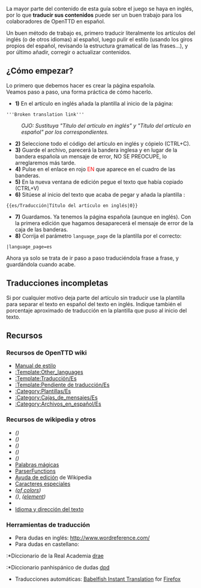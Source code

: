 La mayor parte del contenido de esta guía sobre el juego se haya en inglés, por lo que '''traducir sus contenidos''' puede ser un buen trabajo para los colaboradores de OpenTTD en español.

Un buen método de trabajo es, primero traducir literalmente los artículos del inglés (o de otros idiomas) al español, luego pulir el estilo (usando los giros propios del español, revisando la estructura gramatical de las frases...), y por último añadir, corregir o actualizar contenidos.

==¿Cómo empezar?==
Lo primero que debemos hacer es crear la página española.<br/>
Veamos paso a paso, una forma práctica de cómo hacerlo.
*'''1)''' En el artículo en inglés añada la plantilla {{en/S|Other languages}} al inicio de la página:
<pre>
'''Broken translation link'''
</pre>
:''OJO: Sustituya "Título del artículo en inglés" y "Título del artículo en español" por los correspondientes.''
*'''2)''' Seleccione todo el código del artículo en inglés y cópielo (CTRL+C).
*'''3)''' Guarde el archivo, parecerá la bandera inglesa y en lugar de la bandera española un mensaje de error, NO SE PREOCUPE, lo arreglaremos más tarde.
*'''4)''' Pulse en el enlace en rojo <span style="color:red">EN</span> que aparece en el cuadro de las banderas.
*'''5)''' En la nueva ventana de edición pegue el texto que había copiado (CTRL+V)
*'''6)''' Sitúese al inicio del texto que acaba de pegar y añada la plantilla {{en/S|Traducción/Es}}:
<pre>
{{es/Traducción|Título del artículo en inglés|0}}
</pre>
*'''7)''' Guardamos. Ya tenemos la página española (aunque en inglés). Con la primera edición que hagamos desaparecerá el mensaje de error de la caja de las banderas.
*'''8)''' Corrija el parámetro <code>language_page</code> de la plantilla {{en/S|Other languages}} por el correcto:
<pre>
|language_page=es
</pre>

Ahora ya solo se trata de ir paso a paso traduciéndola frase a frase, y guardándola cuando acabe.

==Traducciones incompletas==
Si por cualquier motivo deja parte del artículo sin traducir use la plantilla {{en/S|Pendiente de traducción/Es}} para separar el texto en español del texto en inglés. 
Indique también el porcentaje aproximado de traducción en la plantilla {{en/S|Traducción/Es}} que puso al inicio del texto.

==Recursos==
===Recursos de OpenTTD wiki===
*[[Main/en/Manual of Style|Manual de estilo]]
*[[Template:Other languages|:Template:Other_languages]]
*[[Template/es/Traducción|:Template:Traducción/Es]]
*[[Template/es/Pendiente de traducción|:Template:Pendiente de traducción/Es]]
*[[Category/es/Plantillas|:Category:Plantillas/Es]]
*[[Category/es/Cajas de mensajes|:Category:Cajas_de_mensajes/Es]]
*[[Category/es/Archivos en español|:Category:Archivos_en_español/Es]]

===Recursos de wikipedia y otros===
*[http://www.wikipedia.org/wiki/es:Ayuda:Plantillas ] ''([http://www.wikipedia.org/wiki/Help:Template ])''
*[http://www.wikipedia.org/wiki/es:Ayuda:Categoría ] ''([http://www.wikipedia.org/wiki/Help:Category ])''
*[http://www.wikipedia.org/wiki/es:Ayuda:Imágenes ] ''([http://www.wikipedia.org/wiki/Wikipedia:Picture_tutorial ])''
*[http://www.wikipedia.org/wiki/es:Ayuda:Tablas ] ''([http://www.wikipedia.org/wiki/Help:Table ])''
*[http://www.wikipedia.org/wiki/es:Ayuda:Listas ] ''([http://www.wikipedia.org/wiki/Help:List ])''
*[http://www.mediawiki.org/wiki/Help:Magic_words/es Palabras mágicas]
*[http://www.mediawiki.org/wiki/Help:Extension:ParserFunctions/es ParserFunctions]
*[http://www.wikipedia.org/wiki/es:Ayuda:Cómo_se_edita_una_página Ayuda de edición] de Wikipedia
*[http://www.wikipedia.org/wiki/es:Ayuda:Caracteres_especiales Caracteres especiales]
*[http://www.wikipedia.org/wiki/es:Anexo:Colores ] ''([http://www.wikipedia.org/wiki/List of colors ])''
*[http://www.wikipedia.org/wiki/es:HTML ] ''([http://www.wikipedia.org/wiki/HTML ])'', ''([http://www.wikipedia.org/wiki/HTML element ])''
*''[http://www.wikipedia.org/wiki/Help:Hidden_text ]''
*[http://html.conclase.net/w3c/html401-es/struct/dirlang.html Idioma y dirección del texto]

===Herramientas de traducción===
*Pera dudas en inglés: http://www.wordreference.com/
*Para dudas en castellano:
:*Diccionario de la Real Academia [http://buscon.rae.es/draeI/html/cabecera.htm drae]
:*Diccionario panhispánico de dudas [http://buscon.rae.es/dpdI/ dpd]
*Traducciones automáticas: [https://addons.mozilla.org/es-ES/firefox/addon/7004/ Babelfish Instant Translation] for [http://www.mozilla-europe.org/es/firefox/ Firefox]